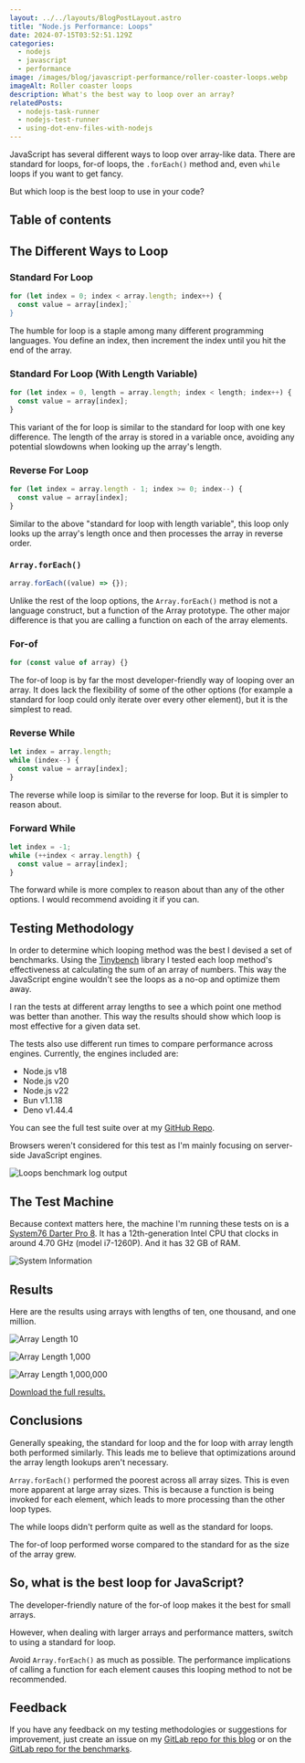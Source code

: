 ```yaml
---
layout: ../../layouts/BlogPostLayout.astro
title: "Node.js Performance: Loops"
date: 2024-07-15T03:52:51.129Z
categories:
  - nodejs
  - javascript
  - performance
image: /images/blog/javascript-performance/roller-coaster-loops.webp
imageAlt: Roller coaster loops
description: What's the best way to loop over an array?
relatedPosts:
  - nodejs-task-runner
  - nodejs-test-runner
  - using-dot-env-files-with-nodejs
---
```

<ImageAttrib attrib="Image by mrsiraphol on Freepik" link="https://www.freepik.com/free-photo/roller-coaster-rail-ride-park_1026616.htm#from_view=detail_alsolike" />

JavaScript has several different ways to loop over array-like data. There are
standard for loops, for-of loops, the `.forEach()` method and, even `while` loops
if you want to get fancy.

But which loop is the best loop to use in your code?

## Table of contents

## The Different Ways to Loop

### Standard For Loop

```javascript
for (let index = 0; index < array.length; index++) {
  const value = array[index];`
}
```

The humble for loop is a staple among many different programming languages. You
define an index, then increment the index until you hit the end of the array.

### Standard For Loop (With Length Variable)

```javascript
for (let index = 0, length = array.length; index < length; index++) {
  const value = array[index];
}
```

This variant of the for loop is similar to the standard for loop with one key difference.
The length of the array is stored in a variable once, avoiding any potential
slowdowns when looking up the array's length.

<Ad />

### Reverse For Loop

```javascript
for (let index = array.length - 1; index >= 0; index--) {
  const value = array[index];
}
```

Similar to the above "standard for loop with length variable", this loop only
looks up the array's length once and then processes the array in reverse order.

### `Array.forEach()`

```javascript
array.forEach((value) => {});
```

Unlike the rest of the loop options, the `Array.forEach()` method is not a language
construct, but a function of the Array prototype. The other major difference is
that you are calling a function on each of the array elements.

### For-of

```javascript
for (const value of array) {}
```

The for-of loop is by far the most developer-friendly way of looping over an array.
It does lack the flexibility of some of the other options (for example a standard for
loop could only iterate over every other element), but it is the simplest to read.

### Reverse While

```javascript
let index = array.length;
while (index--) {
  const value = array[index];
}
```

The reverse while loop is similar to the reverse for loop. But it is simpler
to reason about.

### Forward While

```javascript
let index = -1;
while (++index < array.length) {
  const value = array[index];
}
```

The forward while is more complex to reason about than any of the other options.
I would recommend avoiding it if you can.

## Testing Methodology

In order to determine which looping method was the best I devised a set of benchmarks.
Using the [Tinybench](https://github.com/tinylibs/tinybench) library I tested
each loop method's effectiveness at calculating the sum of an array of numbers.
This way the JavaScript engine wouldn't see the loops as a no-op and optimize them
away.

I ran the tests at different array lengths to see a which point one method was better
than another. This way the results should show which loop is most effective for
a given data set.

The tests also use different run times to compare performance across engines.
Currently, the engines included are:

- Node.js v18
- Node.js v20
- Node.js v22
- Bun v1.1.18
- Deno v1.44.4

You can see the full test suite over at my [GitHub Repo](https://gitlab.com/bhdouglass/javascript-performance/-/blob/master/loops-tests.js).

Browsers weren't considered for this test as I'm mainly focusing on server-side
JavaScript engines.

![Loops benchmark log output](/images/blog/javascript-performance/loops-log-output.webp)

## The Test Machine

Because context matters here, the machine I'm running these tests on is a
[System76 Darter Pro 8](/blog/system76-darter-pro-8). It has a 12th-generation
Intel CPU that clocks in around 4.70 GHz (model i7-1260P). And it has 32 GB of RAM.

![System Information](/images/blog/system-information.webp)

<Ad />

## Results

Here are the results using arrays with lengths of ten, one thousand, and one million.

![Array Length 10](/images/blog/javascript-performance/loops-array-length-10.webp)

![Array Length 1,000](/images/blog/javascript-performance/loops-array-length-1000.webp)

![Array Length 1,000,000](/images/blog/javascript-performance/loops-array-length-1000000.webp)

[Download the full results.](https://gitlab.com/bhdouglass/javascript-performance/-/blob/master/loops.ods)

## Conclusions

Generally speaking, the standard for loop and the for loop with array length both
performed similarly. This leads me to believe that optimizations around the array length
lookups aren't necessary.

`Array.forEach()` performed the poorest across all array sizes. This is even more
apparent at large array sizes. This is because a function is being
invoked for each element, which leads to more processing than the other loop types.

The while loops didn't perform quite as well as the standard for loops.

The for-of loop performed worse compared to the standard for as the size of the array grew.

## So, what is the best loop for JavaScript?

The developer-friendly nature of the for-of loop makes it the best for small arrays.

However, when dealing with larger arrays and performance matters, switch to using
a standard for loop.

Avoid `Array.forEach()` as much as possible. The performance implications of calling
a function for each element causes this looping method to not be recommended.

<Ad />

## Feedback

If you have any feedback on my testing methodologies or suggestions for improvement,
just create an issue on my [GitLab repo for this blog](https://gitlab.com/bhdouglass/bhdouglass-com/-/issues/new)
or on the [GitLab repo for the benchmarks](https://gitlab.com/bhdouglass/javascript-performance/-/issues/new).
